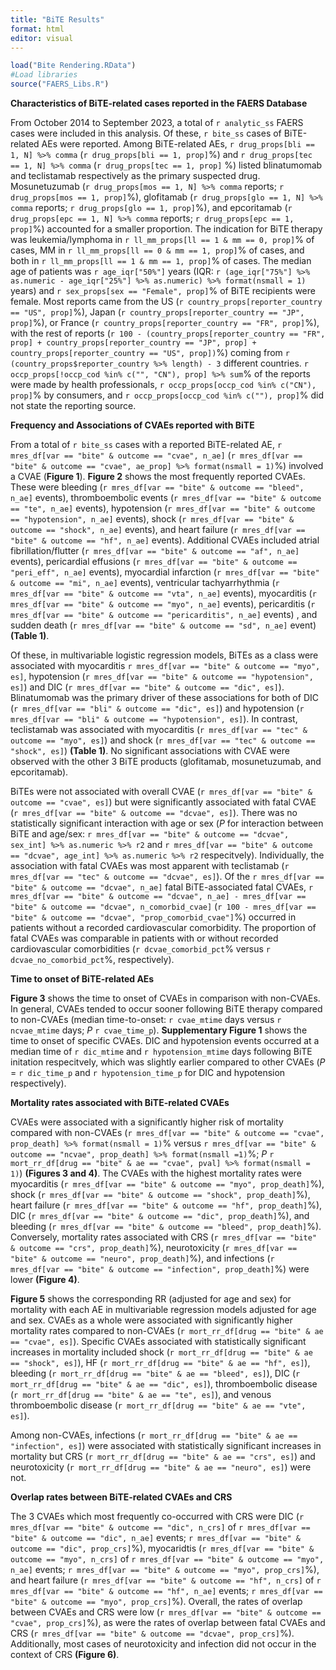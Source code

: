 ---
title: "BiTE Results"
format: html
editor: visual
---

```{r}
load("Bite Rendering.RData")
#Load libraries
source("FAERS_Libs.R")
```

**Characteristics of BiTE-related cases reported in the FAERS Database**

From October 2014 to September 2023, a total of `r analytic_ss` FAERS cases were included in this analysis. Of these, `r bite_ss` cases of BiTE-related AEs were reported. Among BiTE-related AEs, `r drug_props[bli == 1, N] %>% comma` (`r drug_props[bli == 1, prop]`%) and `r drug_props[tec == 1, N] %>% comma` (`r drug_props[tec == 1, prop]` %) listed blinatumomab and teclistamab respectively as the primary suspected drug. Mosunetuzumab (`r drug_props[mos == 1, N] %>% comma` reports; `r drug_props[mos == 1, prop]`%), glofitamab (`r drug_props[glo == 1, N] %>% comma` reports; `r drug_props[glo == 1, prop]`%), and epcoritamab (`r drug_props[epc == 1, N] %>% comma` reports; `r drug_props[epc == 1, prop]`%) accounted for a smaller proportion. The indication for BiTE therapy was leukemia/lymphoma in `r ll_mm_props[ll == 1 & mm == 0, prop]`% of cases, MM in `r ll_mm_props[ll == 0 & mm == 1, prop]`% of cases, and both in `r ll_mm_props[ll == 1 & mm == 1, prop]`% of cases. The median age of patients was `r age_iqr["50%"]` years (IQR: `r (age_iqr["75%"] %>% as.numeric - age_iqr["25%"] %>% as.numeric) %>% format(nsmall = 1)` years) and `r sex_props[sex == "Female", prop]`% of BiTE recipients were female. Most reports came from the US (`r country_props[reporter_country == "US", prop]`%), Japan (`r country_props[reporter_country == "JP", prop]`%), or France (`r country_props[reporter_country == "FR", prop]`%), with the rest of reports (`r 100 - (country_props[reporter_country == "FR", prop] + country_props[reporter_country == "JP", prop] + country_props[reporter_country == "US", prop])`%) coming from `r (country_props$reporter_country %>% length) - 3` different countries. `r occp_props[!occp_cod %in% c("", "CN"), prop] %>% sum`% of the reports were made by health professionals, `r occp_props[occp_cod %in% c("CN"), prop]`% by consumers, and `r occp_props[occp_cod %in% c(""), prop]`% did not state the reporting source.

**Frequency and Associations of CVAEs reported with BiTE**

  From a total of `r bite_ss` cases with a reported BiTE-related AE, `r mres_df[var == "bite" & outcome == "cvae", n_ae]` (`r mres_df[var == "bite" & outcome == "cvae", ae_prop] %>% format(nsmall = 1)`%) involved a CVAE (**Figure 1**). **Figure 2** shows the most frequently reported CVAEs. These were bleeding (`r mres_df[var == "bite" & outcome == "bleed", n_ae]` events), thromboembolic events (`r mres_df[var == "bite" & outcome == "te", n_ae]` events), hypotension (`r mres_df[var == "bite" & outcome == "hypotension", n_ae]` events), shock (`r mres_df[var == "bite" & outcome == "shock", n_ae]` events), and heart failure (`r mres_df[var == "bite" & outcome == "hf", n_ae]` events). Additional CVAEs included atrial fibrillation/flutter (`r mres_df[var == "bite" & outcome == "af", n_ae]` events), pericardial effusions (`r mres_df[var == "bite" & outcome == "peri_eff", n_ae]` events), myocardial infarction (`r mres_df[var == "bite" & outcome == "mi", n_ae]` events), ventricular tachyarrhythmia (`r mres_df[var == "bite" & outcome == "vta", n_ae]` events), myocarditis (`r mres_df[var == "bite" & outcome == "myo", n_ae]` events), pericarditis (`r mres_df[var == "bite" & outcome == "pericarditis", n_ae]` events) , and sudden death (`r mres_df[var == "bite" & outcome == "sd", n_ae]` event) **(Table 1)**.

  Of these, in multivariable logistic regression models, BiTEs as a class were associated with myocarditis `r mres_df[var == "bite" & outcome == "myo", es]`, hypotension (`r mres_df[var == "bite" & outcome == "hypotension", es]`) and DIC (`r mres_df[var == "bite" & outcome == "dic", es]`). Blinatumomab was the primary driver of these associations for both of DIC (`r mres_df[var == "bli" & outcome == "dic", es]`) and hypotension (`r mres_df[var == "bli" & outcome == "hypotension", es]`). In contrast, teclistamab was associated with myocarditis  (`r mres_df[var == "tec" & outcome == "myo", es]`) and shock  (`r mres_df[var == "tec" & outcome == "shock", es]`) **(Table 1)**. No significant associations with CVAE were observed with the other 3 BiTE products (glofitamab, mosunetuzumab, and epcoritamab).

  BiTEs were not associated with overall CVAE (`r mres_df[var == "bite" & outcome == "cvae", es]`) but were significantly associated with fatal CVAE (`r mres_df[var == "bite" & outcome == "dcvae", es]`). There was no statistically significant interaction with age or  sex (*P* for interaction between BiTE and age/sex: `r mres_df[var == "bite" & outcome == "dcvae", sex_int] %>% as.numeric %>% r2` and `r mres_df[var == "bite" & outcome == "dcvae", age_int] %>% as.numeric %>% r2` respecitvely). Individually, the association with fatal CVAEs was most apparent with teclistamab (`r mres_df[var == "tec" & outcome == "dcvae", es]`). Of the `r mres_df[var == "bite" & outcome == "dcvae", n_ae]` fatal BiTE-associated fatal CVAEs, `r mres_df[var == "bite" & outcome == "dcvae", n_ae] - mres_df[var == "bite" & outcome == "dcvae", n_comorbid_cvae]` (`r 100 - mres_df[var == "bite" & outcome == "dcvae", "prop_comorbid_cvae"]`%) occurred in patients without a recorded cardiovascular comorbidity. The proportion of fatal CVAEs was comparable in patients with or without recorded cardiovascular comorbidities (`r dcvae_comorbid_pct`% versus `r dcvae_no_comorbid_pct`%, respectively).

**Time to onset of BiTE-related AEs**

  **Figure 3** shows the time to onset of CVAEs in comparison with non-CVAEs. In general, CVAEs tended to occur sooner following BiTE therapy compared to non-CVAEs (median time-to-onset: `r cvae_mtime` days versus `r ncvae_mtime` days; *P* `r cvae_time_p`).  **Supplementary Figure 1** shows the time to onset of specific CVAEs. DIC and hypotension events occurred at a median time of `r dic_mtime` and `r hypotension_mtime` days following BiTE initation respecitvely, which was slightly earlier compared to other CVAEs (*P* = `r dic_time_p` and `r hypotension_time_p` for DIC and hypotension respectively).

**Mortality rates associated with BiTE-related CVAEs**

  CVAEs were associated with a significantly higher risk of mortality compared with non-CVAEs (`r mres_df[var == "bite" & outcome == "cvae", prop_death] %>% format(nsmall = 1)`% versus `r mres_df[var == "bite" & outcome == "ncvae", prop_death] %>% format(nsmall =1)`%; *P* `r mort_rr_df[drug == "bite" & ae == "cvae", pval] %>% format(nsmall = 1)`) **(Figures 3 and 4)**. The CVAEs with the highest mortality rates were myocarditis (`r mres_df[var == "bite" & outcome == "myo", prop_death]`%), shock (`r mres_df[var == "bite" & outcome == "shock", prop_death]`%), heart failure (`r mres_df[var == "bite" & outcome == "hf", prop_death]`%), DIC (`r mres_df[var == "bite" & outcome == "dic", prop_death]`%), and bleeding (`r mres_df[var == "bite" & outcome == "bleed", prop_death]`%). Conversely, mortality rates associated with CRS (`r mres_df[var == "bite" & outcome == "crs", prop_death]`%), neurotoxicity (`r mres_df[var == "bite" & outcome == "neuro", prop_death]`%), and infections (`r mres_df[var == "bite" & outcome == "infection", prop_death]`%) were lower **(Figure 4)**.

  **Figure 5** shows the corresponding RR (adjusted for age and sex) for mortality with each AE in multivariable regression models adjusted for age and sex. CVAEs as a whole were associated with significantly higher mortality rates compared to non-CVAEs (`r mort_rr_df[drug == "bite" & ae == "cvae", es]`). Specific CVAEs associated with statistically significant increases in mortality included shock (`r mort_rr_df[drug == "bite" & ae == "shock", es]`), HF (`r mort_rr_df[drug == "bite" & ae == "hf", es]`),  bleeding (`r mort_rr_df[drug == "bite" & ae == "bleed", es]`), DIC (`r mort_rr_df[drug == "bite" & ae == "dic", es]`), thromboembolic disease (`r mort_rr_df[drug == "bite" & ae == "te", es]`), and venous thromboembolic disease (`r mort_rr_df[drug == "bite" & ae == "vte", es]`).

  Among non-CVAEs, infections (`r mort_rr_df[drug == "bite" & ae == "infection", es]`) were associated with statistically significant increases in mortality but CRS (`r mort_rr_df[drug == "bite" & ae == "crs", es]`) and neurotoxicity (`r mort_rr_df[drug == "bite" & ae == "neuro", es]`) were not.

**Overlap rates between BiTE-related CVAEs and CRS**

  The 3 CVAEs which most frequently co-occurred with CRS were DIC (`r mres_df[var == "bite" & outcome == "dic", n_crs]` of `r mres_df[var == "bite" & outcome == "dic", n_ae]` events; `r mres_df[var == "bite" & outcome == "dic", prop_crs]`%), myocaridtis (`r mres_df[var == "bite" & outcome == "myo", n_crs]` of `r mres_df[var == "bite" & outcome == "myo", n_ae]` events; `r mres_df[var == "bite" & outcome == "myo", prop_crs]`%), and heart failure (`r mres_df[var == "bite" & outcome == "hf", n_crs]` of `r mres_df[var == "bite" & outcome == "hf", n_ae]` events; `r mres_df[var == "bite" & outcome == "myo", prop_crs]`%).  Overall, the rates of overlap between CVAEs and CRS were low (`r mres_df[var == "bite" & outcome == "cvae", prop_crs]`%), as were the rates of overlap between fatal CVAEs and CRS (`r mres_df[var == "bite" & outcome == "dcvae", prop_crs]`%). Additionally, most cases of neurotoxicity and infection did not occur in the context of CRS **(Figure 6)**.